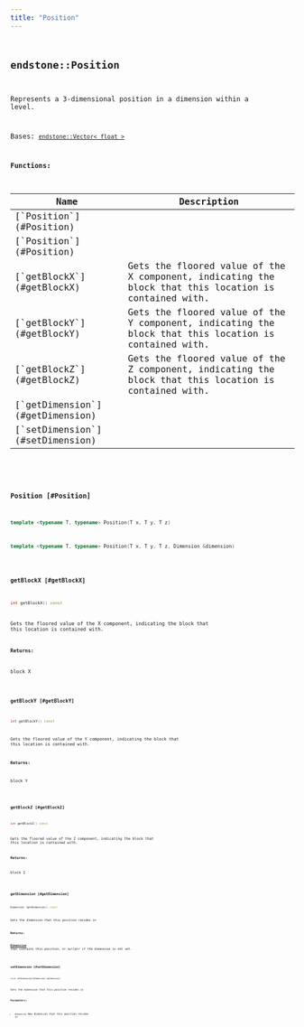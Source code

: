 ```yaml
---
title: "Position"
---
```


## <code className="doc-symbol doc-symbol-class"/> endstone::Position

Represents a 3-dimensional position in a dimension within a level.


Bases: [`endstone::Vector< float >`](vector)
















**Functions:**

<table>
<thead>
   <tr>
      <th>Name</th>
      <th>Description</th>
   </tr>
</thead>
<tbody>
<tr key="classendstone_1_1_position_1afd7f8dbb082f27f480135d4ba430bdaa">
    <td>[`Position`](#Position)</td>
    <td></td>
</tr>
<tr key="classendstone_1_1_position_1a4d254166aee4f58209134e7e56c16597">
    <td>[`Position`](#Position)</td>
    <td></td>
</tr>
<tr key="classendstone_1_1_position_1aabcabab4d69b6bdbe11300ff3265e09c">
    <td>[`getBlockX`](#getBlockX)</td>
    <td>Gets the floored value of the X component, indicating the block that this location is contained with.</td>
</tr>
<tr key="classendstone_1_1_position_1aba9ba0d20087e330bb959116d13c463a">
    <td>[`getBlockY`](#getBlockY)</td>
    <td>Gets the floored value of the Y component, indicating the block that this location is contained with.</td>
</tr>
<tr key="classendstone_1_1_position_1a07caf1676929d3673b2507a1ccc7a9af">
    <td>[`getBlockZ`](#getBlockZ)</td>
    <td>Gets the floored value of the Z component, indicating the block that this location is contained with.</td>
</tr>
<tr key="classendstone_1_1_position_1a02a939bf78aa4870eec36ec10e2757da">
    <td>[`getDimension`](#getDimension)</td>
    <td></td>
</tr>
<tr key="classendstone_1_1_position_1a5e78451e64148519d4a771b0d849605d">
    <td>[`setDimension`](#setDimension)</td>
    <td></td>
</tr>
</tbody>
</table>

### <code className="doc-symbol doc-symbol-function"/> Position [#Position]



```cpp
template <typename T, typename> Position(T x, T y, T z)
```

```cpp
template <typename T, typename> Position(T x, T y, T z, Dimension &dimension)
```
### <code className="doc-symbol doc-symbol-function"/> getBlockX [#getBlockX]

```cpp
int getBlockX() const
```

Gets the floored value of the X component, indicating the block that this location is contained with.





**Returns:**

block X 





        
### <code className="doc-symbol doc-symbol-function"/> getBlockY [#getBlockY]

```cpp
int getBlockY() const
```

Gets the floored value of the Y component, indicating the block that this location is contained with.





**Returns:**

block Y 





        
### <code className="doc-symbol doc-symbol-function"/> getBlockZ [#getBlockZ]

```cpp
int getBlockZ() const
```

Gets the floored value of the Z component, indicating the block that this location is contained with.





**Returns:**

block Z 





        
### <code className="doc-symbol doc-symbol-function"/> getDimension [#getDimension]

```cpp
Dimension *getDimension() const
```


Gets the dimension that this position resides in




**Returns:**

[**Dimension**](classendstone_1_1_dimension.md) that contains this position, or nullptr if the dimension is not set. 





        
### <code className="doc-symbol doc-symbol-function"/> setDimension [#setDimension]

```cpp
void setDimension(Dimension &dimension)
```


Sets the dimension that this position resides in




**Parameters:**


* `dimension` New dimension that this position resides in 




        